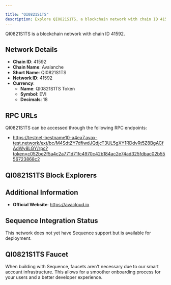 ```yaml
---

title: "QI0821S1TS"
description: Explore QI0821S1TS, a blockchain network with chain ID 41592. Learn about its native currency, QI0821S1TS Token, and how to interact with the network.
---
```




QI0821S1TS is a blockchain network with chain ID 41592.

## Network Details

- **Chain ID**: 41592
- **Chain Name**: Avalanche
- **Short Name**: QI0821S1TS
- **Network ID**: 41592
- **Currency**: 
  - **Name**: QI0821S1TS Token
  - **Symbol**: EVI
  - **Decimals**: 18

## RPC URLs

QI0821S1TS can be accessed through the following RPC endpoints:

- https://testnet-bestname10-a4ea7.avax-test.network/ext/bc/M4SdtZY7dfiwdJQdjcT3UL5gXY1RDdvRt5Z8BgACfAdWy8LGY/rpc?token=c052be2f5a4c2a771d71fc4970c42b184ac2e74ad325fdbac02b5556723868c2

## QI0821S1TS Block Explorers



## Additional Information

- **Official Website**: https://avacloud.io

## Sequence Integration Status

This network does not yet have Sequence support but is available for deployment.

## QI0821S1TS Faucet

When building with Sequence, faucets aren't necessary due to our smart account infrastructure. This allows for a smoother onboarding process for your users and a better developer experience.
